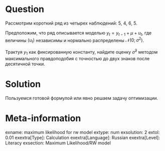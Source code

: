 Question
========

Рассмотрим короткий ряд из четырех наблюдений: $5$, $4$, $6$, $5$.

Предположим, что ряд описывается моделью $y_t = y_{t-1} + \mu + u_t$, где величины $(u_t)$ независимы 
и нормально распределены $\mathcal{N}(0;\sigma^2)$. 

Трактуя $y_1$ как фиксированную константу, найдите оценку $\hat\sigma^2$ методом максимального правдоподобия с точностью до двух знаков после десятичной точки. 

Solution
========

Пользуемся готовой формулой или явно решаем задачу оптимизации. 

Meta-information
================
exname: maximum likelihood for rw model
extype: num
exsolution: 2 
extol: 0.01
exextra[Type]: Calculation
exextra[Language]: Russian
exextra[Level]: Literacy
exsection: Maximum Likelihood/RW model
